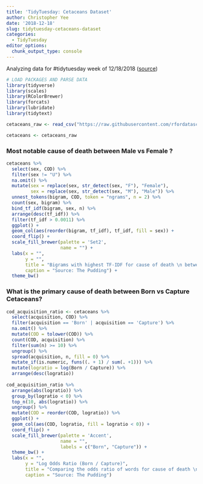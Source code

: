 ```yaml
---
title: 'TidyTuesday: Cetaceans Dataset'
author: Christopher Yee
date: '2018-12-18'
slug: tidytuesday-cetaceans-dataset
categories:
  - TidyTuesday
editor_options: 
  chunk_output_type: console
---
```


Analyzing data for #tidytuesday week of 12/18/2018 ([source](https://github.com/rfordatascience/tidytuesday/tree/master/data/2018-12-18))

```r
# LOAD PACKAGES AND PARSE DATA
library(tidyverse)
library(scales)
library(RColorBrewer)
library(forcats)
library(lubridate)
library(tidytext)

cetaceans_raw <- read_csv("https://raw.githubusercontent.com/rfordatascience/tidytuesday/master/data/2018/2018-12-18/allCetaceanData.csv")

cetaceans <- cetaceans_raw
```

### Most notable cause of death between Male vs Female ?
```r
cetaceans %>% 
  select(sex, COD) %>%
  filter(sex != "U") %>%
  na.omit() %>%
  mutate(sex = replace(sex, str_detect(sex, "F"), "Female"), 
         sex = replace(sex, str_detect(sex, "M"), "Male")) %>%
  unnest_tokens(bigram, COD, token = "ngrams", n = 2) %>%
  count(sex, bigram) %>%
  bind_tf_idf(bigram, sex, n) %>%
  arrange(desc(tf_idf)) %>%
  filter(tf_idf > 0.0011) %>%
  ggplot() +
  geom_col(aes(reorder(bigram, tf_idf), tf_idf, fill = sex)) +
  coord_flip() +
  scale_fill_brewer(palette = 'Set2',
                    name = "") +
  labs(x = "",
       y = "",
       title = "Bigrams with highest TF-IDF for cause of death \n between Cetacean genders",
       caption = "Source: The Pudding") +
  theme_bw() 

```

### What is the primary cause of death between Born vs Capture Cetaceans?
```r
cod_acquisition_ratio <- cetaceans %>%
  select(acquisition, COD) %>%
  filter(acquisition == 'Born' | acquisition == 'Capture') %>%
  na.omit() %>%
  mutate(COD = tolower(COD)) %>%
  count(COD, acquisition) %>%
  filter(sum(n) >= 10) %>%
  ungroup() %>%
  spread(acquisition, n, fill = 0) %>%
  mutate_if(is.numeric, funs((. + 1) / sum(. +1))) %>%
  mutate(logratio = log(Born / Capture)) %>%
  arrange(desc(logratio))
  
cod_acquisition_ratio %>%
  arrange(abs(logratio)) %>%
  group_by(logratio < 0) %>%
  top_n(10, abs(logratio)) %>%
  ungroup() %>%
  mutate(COD = reorder(COD, logratio)) %>%
  ggplot() +
  geom_col(aes(COD, logratio, fill = logratio < 0)) +
  coord_flip() +
  scale_fill_brewer(palette = 'Accent',
                    name = "", 
                    labels = c("Born", "Capture")) +
  theme_bw() +
  labs(x = "",
       y = "Log Odds Ratio (Born / Capture)",
       title = "Comparing the odds ratio of words for cause of death \n between Cetacean's captured from the ocean or \n born in captivity (reported)",
       caption = "Source: The Pudding")

```


